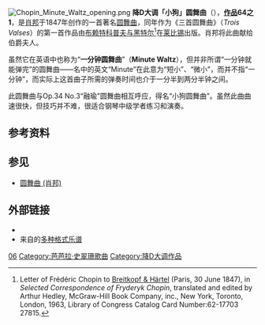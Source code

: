 {{expand|time=2015-04-14T06:27:28+00:00}}
{{NoteTA
|G1=Music
}}
[[File:Chopin_Minute_Waltz_opening.png|thumb]]
'''降D大调「小狗」圆舞曲'''（{{lang-fr|Valse du petit chien}}），'''[[作品号|作品]]64之1'''，是[[肖邦|肖邦]]于1847年创作的一首著名[[圆舞曲|圆舞曲]]，同年作为《三首圆舞曲》（''Trois Valses''）的第一首作品由[[布赖特科普夫与黑特尔音乐出版社|布赖特科普夫与黑特尔]]<ref>Letter of Frédéric Chopin to [[Breitkopf_&_Härtel|Breitkopf & Härtel]] (Paris, 30 June 1847), in ''Selected Correspondence of Fryderyk Chopin'', translated and edited by Arthur Hedley, McGraw-Hill Book Company, inc., New York, Toronto, London, 1963, Library of Congress Catalog Card Number:62-17703 27815.</ref>在[[莱比锡|莱比锡]]出版。肖邦将此曲献给{{link-en|德费努·波特卡|Delfina Potocka}}伯爵夫人。

虽然它在英语中也称为“'''一分钟圆舞曲'''”（'''Minute Waltz'''），但并非所谓“一分钟就能弹完”的圆舞曲——名中的英文“Minute”在此意为“短小”、“微小”，而并不指“一分钟”，而实际上这首曲子所需的弹奏时间也介于一分半到两分半钟之间。

此圆舞曲与Op.34 No.3“融瑜”圆舞曲相互呼应，得名“小狗圆舞曲”。虽然此曲曲速很快，但技巧并不难，很适合钢琴中级学者练习和演奏。

== 参考资料 ==
<references />
== 参见 ==
* [[圆舞曲_(肖邦)|圆舞曲 (肖邦)]]

== 外部链接 ==
* {{IMSLP|work=Waltzes, Op.64 (Chopin, Frederic)|cname=圆舞曲Op. 64}}
* 来自{{le|乌托邦计划|Mutopia Project}}的[https://www.mutopiaproject.org/cgibin/piece-info.cgi?id=483 多种格式乐谱] {{Wayback|url=https://www.mutopiaproject.org/cgibin/piece-info.cgi?id=483 |date=20220214235022 }}
{{Authority control}}
{{Music-stub}}
[[Category:蕭邦圓舞曲|06]]
[[Category:芭芭拉·史翠珊歌曲|Category:芭芭拉·史翠珊歌曲]]
[[Category:降D大调作品|Category:降D大调作品]]